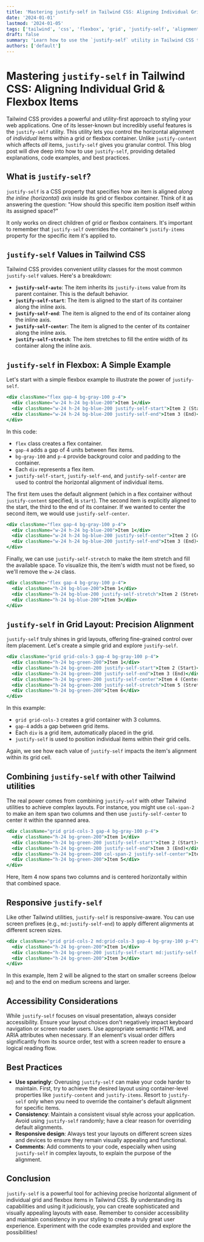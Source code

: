 ```yaml
---
title: 'Mastering justify-self in Tailwind CSS: Aligning Individual Grid & Flexbox Items'
date: '2024-01-01'
lastmod: '2024-01-05'
tags: ['tailwind', 'css', 'flexbox', 'grid', 'justify-self', 'alignment']
draft: false
summary: 'Learn how to use the `justify-self` utility in Tailwind CSS to precisely control the horizontal alignment of individual grid and flexbox items within their container.'
authors: ['default']
---
```


# Mastering `justify-self` in Tailwind CSS: Aligning Individual Grid & Flexbox Items

Tailwind CSS provides a powerful and utility-first approach to styling your web applications.  One of its lesser-known but incredibly useful features is the `justify-self` utility. This utility lets you control the horizontal alignment of *individual* items within a grid or flexbox container. Unlike `justify-content` which affects *all* items, `justify-self` gives you granular control. This blog post will dive deep into how to use `justify-self`, providing detailed explanations, code examples, and best practices.

## What is `justify-self`?

`justify-self` is a CSS property that specifies how an item is aligned *along the inline (horizontal) axis* inside its grid or flexbox container. Think of it as answering the question: "How should this specific item position itself within its assigned space?"

It only works on direct children of grid or flexbox containers. It's important to remember that `justify-self` overrides the container's `justify-items` property for the specific item it's applied to.

## `justify-self` Values in Tailwind CSS

Tailwind CSS provides convenient utility classes for the most common `justify-self` values.  Here's a breakdown:

*   **`justify-self-auto`**:  The item inherits its `justify-items` value from its parent container. This is the default behavior.
*   **`justify-self-start`**:  The item is aligned to the start of its container along the inline axis.
*   **`justify-self-end`**: The item is aligned to the end of its container along the inline axis.
*   **`justify-self-center`**: The item is aligned to the center of its container along the inline axis.
*   **`justify-self-stretch`**: The item stretches to fill the entire width of its container along the inline axis.

## `justify-self` in Flexbox: A Simple Example

Let's start with a simple flexbox example to illustrate the power of `justify-self`.

```jsx
<div className="flex gap-4 bg-gray-100 p-4">
  <div className="w-24 h-24 bg-blue-200">Item 1</div>
  <div className="w-24 h-24 bg-blue-200 justify-self-start">Item 2 (Start)</div>
  <div className="w-24 h-24 bg-blue-200 justify-self-end">Item 3 (End)</div>
</div>
```

In this code:

*   `flex` class creates a flex container.
*   `gap-4` adds a gap of 4 units between flex items.
*   `bg-gray-100` and `p-4` provide background color and padding to the container.
*   Each `div` represents a flex item.
*   `justify-self-start`, `justify-self-end`, and `justify-self-center`  are used to control the horizontal alignment of individual items.

The first item uses the default alignment (which in a flex container without `justify-content` specified, is `start`). The second item is explicitly aligned to the start, the third to the end of its container. If we wanted to center the second item, we would use `justify-self-center`.

```jsx
<div className="flex gap-4 bg-gray-100 p-4">
  <div className="w-24 h-24 bg-blue-200">Item 1</div>
  <div className="w-24 h-24 bg-blue-200 justify-self-center">Item 2 (Center)</div>
  <div className="w-24 h-24 bg-blue-200 justify-self-end">Item 3 (End)</div>
</div>
```

Finally, we can use `justify-self-stretch` to make the item stretch and fill the available space. To visualize this, the item's width must not be fixed, so we'll remove the `w-24` class.

```jsx
<div className="flex gap-4 bg-gray-100 p-4">
  <div className="h-24 bg-blue-200">Item 1</div>
  <div className="h-24 bg-blue-200 justify-self-stretch">Item 2 (Stretch)</div>
  <div className="h-24 bg-blue-200">Item 3</div>
</div>
```

## `justify-self` in Grid Layout: Precision Alignment

`justify-self` truly shines in grid layouts, offering fine-grained control over item placement. Let's create a simple grid and explore `justify-self`.

```jsx
<div className="grid grid-cols-3 gap-4 bg-gray-100 p-4">
  <div className="h-24 bg-green-200">Item 1</div>
  <div className="h-24 bg-green-200 justify-self-start">Item 2 (Start)</div>
  <div className="h-24 bg-green-200 justify-self-end">Item 3 (End)</div>
  <div className="h-24 bg-green-200 justify-self-center">Item 4 (Center)</div>
  <div className="h-24 bg-green-200 justify-self-stretch">Item 5 (Stretch)</div>
  <div className="h-24 bg-green-200">Item 6</div>
</div>
```

In this example:

*   `grid grid-cols-3` creates a grid container with 3 columns.
*   `gap-4` adds a gap between grid items.
*   Each `div` is a grid item, automatically placed in the grid.
*   `justify-self` is used to position individual items within their grid cells.

Again, we see how each value of `justify-self` impacts the item's alignment within its grid cell.

## Combining `justify-self` with other Tailwind utilities

The real power comes from combining `justify-self` with other Tailwind utilities to achieve complex layouts.  For instance, you might use `col-span-2` to make an item span two columns and then use `justify-self-center` to center it within the spanned area.

```jsx
<div className="grid grid-cols-3 gap-4 bg-gray-100 p-4">
  <div className="h-24 bg-green-200">Item 1</div>
  <div className="h-24 bg-green-200 justify-self-start">Item 2 (Start)</div>
  <div className="h-24 bg-green-200 justify-self-end">Item 3 (End)</div>
  <div className="h-24 bg-green-200 col-span-2 justify-self-center">Item 4 (Center, Spanning 2 Columns)</div>
  <div className="h-24 bg-green-200">Item 5</div>
</div>
```

Here, Item 4 now spans two columns and is centered horizontally within that combined space.

## Responsive `justify-self`

Like other Tailwind utilities, `justify-self` is responsive-aware. You can use screen prefixes (e.g., `md:justify-self-end`) to apply different alignments at different screen sizes.

```jsx
<div className="grid grid-cols-2 md:grid-cols-3 gap-4 bg-gray-100 p-4">
  <div className="h-24 bg-green-200">Item 1</div>
  <div className="h-24 bg-green-200 justify-self-start md:justify-self-end">Item 2 (Start on Small, End on Medium+)</div>
  <div className="h-24 bg-green-200">Item 3</div>
</div>
```

In this example, Item 2 will be aligned to the start on smaller screens (below `md`) and to the end on medium screens and larger.

## Accessibility Considerations

While `justify-self` focuses on visual presentation, always consider accessibility.  Ensure your layout choices don't negatively impact keyboard navigation or screen reader users. Use appropriate semantic HTML and ARIA attributes when necessary.  If an element's visual order differs significantly from its source order, test with a screen reader to ensure a logical reading flow.

## Best Practices

*   **Use sparingly**: Overusing `justify-self` can make your code harder to maintain. First, try to achieve the desired layout using container-level properties like `justify-content` and `justify-items`. Resort to `justify-self` only when you need to override the container's default alignment for specific items.
*   **Consistency**:  Maintain a consistent visual style across your application. Avoid using `justify-self` randomly; have a clear reason for overriding default alignments.
*   **Responsive design**: Always test your layouts on different screen sizes and devices to ensure they remain visually appealing and functional.
*   **Comments**: Add comments to your code, especially when using `justify-self` in complex layouts, to explain the purpose of the alignment.

## Conclusion

`justify-self` is a powerful tool for achieving precise horizontal alignment of individual grid and flexbox items in Tailwind CSS. By understanding its capabilities and using it judiciously, you can create sophisticated and visually appealing layouts with ease.  Remember to consider accessibility and maintain consistency in your styling to create a truly great user experience. Experiment with the code examples provided and explore the possibilities!